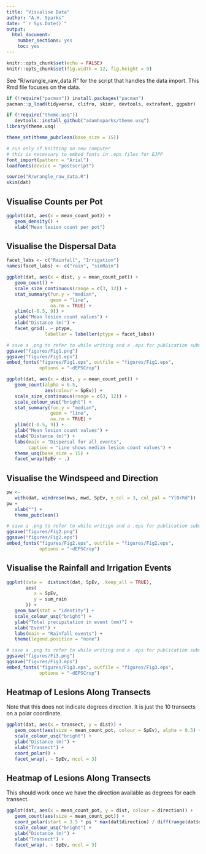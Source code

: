 ```yaml
---
title: "Visualise Data"
author: "A.H. Sparks"
date: "`r Sys.Date()`"
output:
  html_document:
    number_sections: yes
    toc: yes
---
```


```r
knitr::opts_chunk$set(echo = FALSE)
knitr::opts_chunk$set(fig.width = 12, fig.height = 9)
```

See "R/wrangle_raw_data.R" for the script that handles the data import. This
Rmd file focuses on the data.

```r
if (!require("pacman")) install.packages("pacman")
pacman::p_load(tidyverse, clifro, skimr, devtools, extrafont, ggpubr)

if (!require("theme.usq"))
   devtools::install_github("adamhsparks/theme.usq")
library(theme.usq)

theme_set(theme_pubclean(base_size = 15))
```

```r
# run only if knitting on new computer
# this is necessary to embed fonts in .eps files for EJPP
font_import(pattern = "Arial")
loadfonts(device = "postscript") 
```

```r
source("R/wrangle_raw_data.R")
skim(dat)
```

## Visualise Counts per Pot

```r
ggplot(dat, aes(x = mean_count_pot)) +
   geom_density() +
   xlab("Mean lesion count per pot")
```

## Visualise the Dispersal Data

```r
facet_labs <- c("Rainfall", "Irrigation")
names(facet_labs) <- c("rain", "simRain")

ggplot(dat, aes(x = dist, y = mean_count_pot)) +
   geom_count() +
   scale_size_continuous(range = c(3, 12)) +
   stat_summary(fun.y = "median",
                geom = "line",
                na.rm = TRUE) +
   ylim(c(-0.5, 9)) +
   ylab("Mean lesion count values") +
   xlab("Distance (m)") +
   facet_grid(. ~ ptype,
              labeller = labeller(ptype = facet_labs))

# save a .png to refer to while writing and a .eps for publication submission
ggsave("figures/Fig1.png")
ggsave("figures/Fig1.eps")
embed_fonts("figures/Fig1.eps", outfile = "figures/Fig1.eps",
            options = "-dEPSCrop")
```

```r
ggplot(dat, aes(x = dist, y = mean_count_pot)) +
   geom_count(alpha = 0.5,
              aes(colour = SpEv)) +
   scale_size_continuous(range = c(3, 12)) +
   scale_colour_usq("bright") +
   stat_summary(fun.y = "median",
                geom = "line",
                na.rm = TRUE) +
   ylim(c(-0.5, 9)) +
   ylab("Mean lesion count values") +
   xlab("Distance (m)") +
   labs(main = "Dispersal for all events",
        caption = "Line shows median lesion count values") +
   theme_usq(base_size = 15) +
   facet_wrap(SpEv ~ .)
```

## Visualise the Windspeed and Direction

```r
pw <-
   with(dat, windrose(mws, mwd, SpEv, n_col = 3, col_pal = "YlOrRd"))
pw + 
   xlab("") + 
   theme_pubclean()

# save a .png to refer to while writign and a .eps for publication submission
ggsave("figures/Fig2.png")
ggsave("figures/Fig2.eps")
embed_fonts("figures/Fig2.eps", outfile = "figures/Fig2.eps",
            options = "-dEPSCrop")
```

## Visualise the Rainfall and Irrigation Events
```r
ggplot(data =  distinct(dat, SpEv, .keep_all = TRUE),
       aes(
          x = SpEv,
          y = sum_rain
       )) +
   geom_bar(stat = "identity") +
   scale_colour_usq("bright") +
   ylab("Total precipitation in event (mm)") +
   xlab("Event") +
   labs(main = "Rainfall events") +
   theme(legend.position = "none")

# save a .png to refer to while writing and a .eps for publication submission
ggsave("figures/Fi3.png")
ggsave("figures/Fig3.eps")
embed_fonts("figures/Fig3.eps", outfile = "figures/Fig3.eps",
            options = "-dEPSCrop")
```

## Heatmap of Lesions Along Transects

Note that this does not indicate degrees direction.
It is just the 10 transects on a polar coordinate.

```r
ggplot(dat, aes(x = transect, y = dist)) +
   geom_count(aes(size = mean_count_pot, colour = SpEv), alpha = 0.5) +
   scale_colour_usq("bright") +
   ylab("Distance (m)") +
   xlab("Transect") +
   coord_polar() +
   facet_wrap(. ~ SpEv, ncol = 3)
```

## Heatmap of Lesions Along Transects

This should work once we have the direction available as degrees for each transect.

```r
ggplot(dat, aes(x = mean_count_pot, y = dist, colour = direction)) +
   geom_count(aes(size = mean_count_pot)) +
   coord_polar(start = 3.5 * pi * max(dat$direction) / diff(range(dat$direction))) +
   scale_colour_usq("bright") +
   ylab("Distance (m)") +
   xlab("Transect") +
   facet_wrap(. ~ SpEv, ncol = 3)
```
